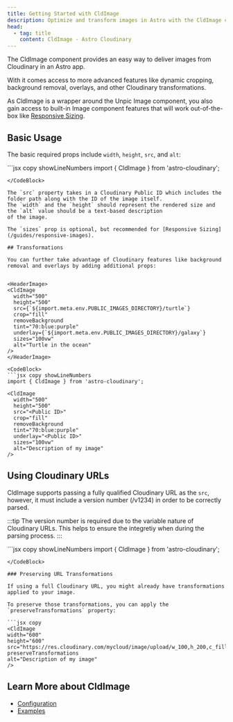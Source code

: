 ```yaml
---
title: Getting Started with CldImage
description: Optimize and transform images in Astro with the CldImage component.
head:
  - tag: title
    content: CldImage - Astro Cloudinary
---
```



The CldImage component provides an easy way to deliver images from Cloudinary in an Astro app.

With it comes access to more advanced features like dynamic cropping, background removal, overlays, and other Cloudinary transformations.

As CldImage is a wrapper around the Unpic Image component, you also gain access to built-in Image component features that will work out-of-the-box like [Responsive Sizing](/guides/responsive-images).

## Basic Usage

The basic required props include `width`, `height`, `src`, and `alt`:

<HeaderImage>
  <CldImage
    width="960"
    height="600"
    src={`${import.meta.env.PUBLIC_IMAGES_DIRECTORY}/turtle`}
    sizes="100vw"
    alt="Turtle in the ocean"
  />
</HeaderImage>

<CodeBlock>
  ```jsx copy showLineNumbers
  import { CldImage } from 'astro-cloudinary';

  <CldImage
    width="960"
    height="600"
    src="<Public ID>"
    sizes="100vw"
    alt="Description of my image"
  />
  ```
</CodeBlock>

The `src` property takes in a Cloudinary Public ID which includes the folder path along with the ID of the image itself.
The `width` and the `height` should represent the rendered size and the `alt` value should be a text-based description
of the image.

The `sizes` prop is optional, but recommended for [Responsive Sizing](/guides/responsive-images).

## Transformations

You can further take advantage of Cloudinary features like background removal and overlays by adding additional props:


<HeaderImage>
  <CldImage
    width="500"
    height="500"
    src={`${import.meta.env.PUBLIC_IMAGES_DIRECTORY}/turtle`}
    crop="fill"
    removeBackground
    tint="70:blue:purple"
    underlay={`${import.meta.env.PUBLIC_IMAGES_DIRECTORY}/galaxy`}
    sizes="100vw"
    alt="Turtle in the ocean"
  />
</HeaderImage>

<CodeBlock>
  ```jsx copy showLineNumbers
  import { CldImage } from 'astro-cloudinary';

  <CldImage
    width="500"
    height="500"
    src="<Public ID>"
    crop="fill"
    removeBackground
    tint="70:blue:purple"
    underlay="<Public ID>"
    sizes="100vw"
    alt="Description of my image"
  />
  ```
</CodeBlock>

## Using Cloudinary URLs

CldImage supports passing a fully qualified Cloudinary URL as the `src`, however, it
must include a version number (/v1234) in order to be correctly parsed.

:::tip
The version number is required due to the variable nature of Cloudinary URLs. This helps
to ensure the integretiy when during the parsing process.
:::

<CodeBlock className="mt-6">
  ```jsx copy showLineNumbers
  import { CldImage } from 'astro-cloudinary';

  <CldImage
    width="500"
    height="500"
    src="https://res.cloudinary.com/mycloud/image/upload/v1234/myimage"
    alt="Description of my image"
  />
  ```
</CodeBlock>

### Preserving URL Transformations

If using a full Cloudinary URL, you might already have transformations applied to your image.

To preserve those transformations, you can apply the `preserveTransformations` property:

```jsx copy
<CldImage
  width="600"
  height="600"
  src="https://res.cloudinary.com/mycloud/image/upload/w_100,h_200,c_fill/v1234/myimage"
  preserveTransformations
  alt="Description of my image"
/>
```

## Learn More about CldImage
* [Configuration](/cldimage/configuration)
* [Examples](/cldimage/examples)
